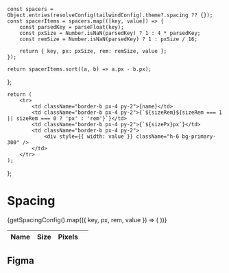 
<Meta title="Design Tokens/Primitive/Spacing" />

    const spacers = Object.entries(resolveConfig(tailwindConfig).theme?.spacing ?? {});
    const spacerItems = spacers.map(([key, value]) => {
        const parsedKey = parseFloat(key);
        const pxSize = Number.isNaN(parsedKey) ? 1 : 4 * parsedKey;
        const remSize = Number.isNaN(parsedKey) ? 1 : pxSize / 16;

        return { key, px: pxSize, rem: remSize, value };
    });

    return spacerItems.sort((a, b) => a.px - b.px);

};

    return (
        <tr>
            <td className="border-b px-4 py-2">{name}</td>
            <td className="border-b px-4 py-2">{`${sizeRem}${sizeRem === 1 || sizeRem === 0 ? 'px' : 'rem'}`}</td>
            <td className="border-b px-4 py-2">{`${sizePx}px`}</td>
            <td className="border-b px-4 py-2">
                <div style={{ width: value }} className="h-6 bg-primary-300" />
            </td>
        </tr>
    );
};

# Spacing

<div className="flex">
    <table className="px-4-collapse bg-white table-fixed border-b text-neutral-800">
        <thead>
            <tr className="text-left">
                <th className="border-b px-4 py-2">Name</th>
                <th className="border-b px-4 py-2">Size</th>
                <th className="border-b px-4 py-2">Pixels</th>
                <th className="border-b" />
            </tr>
        </thead>
        <tbody>
            {getSpacingConfig().map(({ key, px, rem, value }) => (
                <DisplayComponent key={key} name={key} sizePx={px} sizeRem={rem} value={value} />
            ))}
        </tbody>
    </table>
</div>

## Figma

<Figma url="https://www.figma.com/file/jfKRr1V9evJUp1uBeyP3Zz/v1.0.0?type=design&node-id=8874-13957&mode=dev" />
